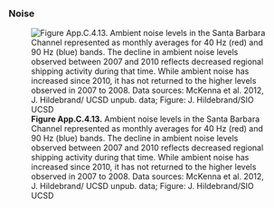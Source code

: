 ### Noise

![**Figure App.C.4.13.** Ambient noise levels in the Santa Barbara Channel represented as monthly averages for 40 Hz (red) and 90 Hz (blue) bands. The decline in ambient noise levels observed between 2007 and 2010 reflects decreased regional shipping activity during that time. While ambient noise has increased since 2010, it has not returned to the higher levels observed in 2007 to 2008. Data sources: McKenna et al. 2012, J. Hildebrand/ UCSD unpub. data; Figure: J. Hildebrand/SIO UCSD](../img/cinms_cr/App.C.4.13.CINMS_Noise.jpg)